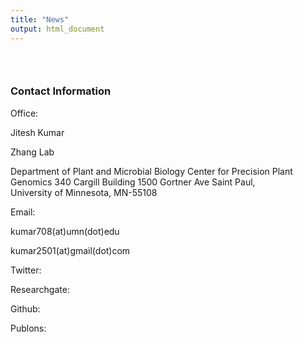 ```yaml
---
title: "News"
output: html_document
---
```


<style type="text/css">
.title {
  display: none;
}

#getting-started img {
  margin-right: 10px;
}

</style>

<div class="row" style="padding-top: 30px;">
<div class="col-sm-6">


### Contact Information


Office:

Jitesh Kumar

Zhang Lab

Department of Plant and Microbial Biology
Center for Precision Plant Genomics 
340 Cargill Building 1500 Gortner Ave Saint Paul,  
University of Minnesota, MN-55108

Email:

kumar708(at)umn(dot)edu

kumar2501(at)gmail(dot)com


Twitter:

Researchgate: 


Github:


Publons:


</a>
</div>
